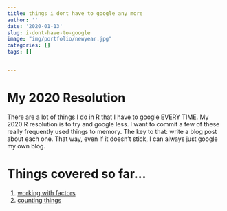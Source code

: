 ```yaml
---
title: things i dont have to google any more
author: ''
date: '2020-01-13'
slug: i-dont-have-to-google
image: "img/portfolio/newyear.jpg"
categories: []
tags: []


---
```


# My 2020 Resolution

There are a lot of things I do in R that I have to google EVERY TIME. My 2020 R resolution is to try and google less. I want to commit a few of these really frequently used things to memory. The key to that: write a blog post about each one. That way, even if it doesn't stick, I can always just google my own blog. 

# Things covered so far...

1. [working with factors](http://jenrichmond.rbind.io/projects/working-with-factors/)
2. [counting things](http://jenrichmond.rbind.io/projects/counting-things/)




